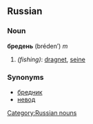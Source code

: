 ==Russian==
[[Category:Russian nouns]]
===Noun===
'''бредень''' (bréden’) ''m''

#''(fishing)'': [[dragnet]], [[seine]]

===Synonyms===
*[[бредник]]
*[[невод]]